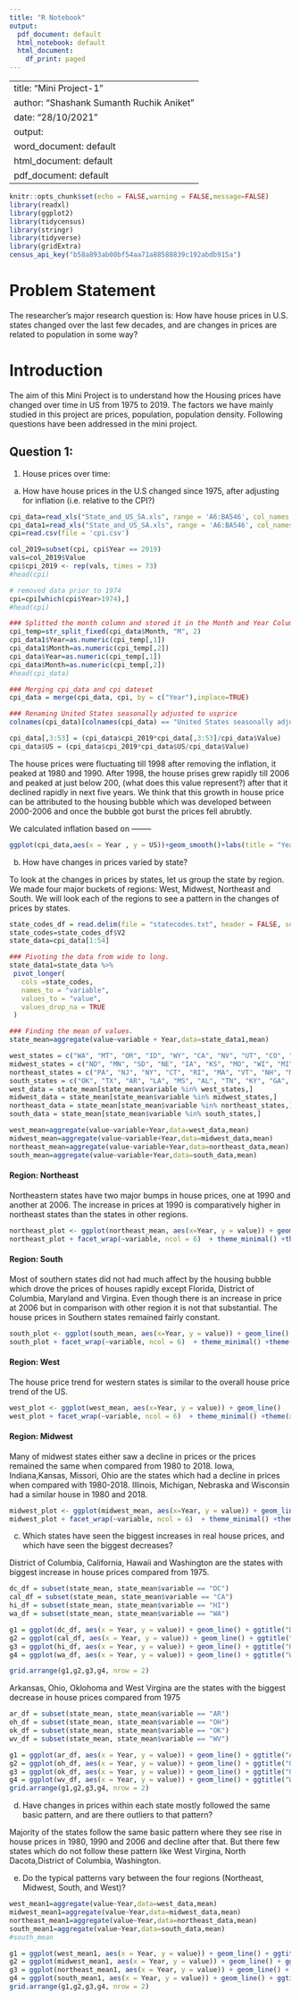 ```yaml
---
title: "R Notebook"
output: 
  pdf_document: default
  html_notebook: default
  html_document:
    df_print: paged
---
```


---
title: "Mini Project-1"
author: "Shashank Sumanth Ruchik Aniket"
date: "28/10/2021"
output:
  word_document: default
  html_document: default
  pdf_document: default
---

```r
knitr::opts_chunk$set(echo = FALSE,warning = FALSE,message=FALSE)
library(readxl)
library(ggplot2)
library(tidycensus)
library(stringr)
library(tidyverse)
library(gridExtra)
census_api_key("b58a893ab08bf54aa71a88588839c192abdb915a")
```

# Problem Statement
The researcher’s major research question is: How have house prices in U.S. states changed over the last few decades, and are changes in prices are related to population in some way?

# Introduction
The aim of this Mini Project is to understand how the Housing prices have changed over time in US from 1975 to 2019. The factors we have mainly studied in this project are prices, population, population density. Following questions have been addressed in the mini project.


## Question 1:
1. House prices over time:
a. How have house prices in the U.S changed since 1975, after adjusting for inflation (i.e. relative to the CPI?) 

```r
cpi_data=read_xls("State_and_US_SA.xls", range = 'A6:BA546', col_names = TRUE)
cpi_data1=read_xls("State_and_US_SA.xls", range = 'A6:BA546', col_names = TRUE)
cpi=read.csv(file = 'cpi.csv')
```

```r
col_2019=subset(cpi, cpi$Year == 2019)
vals=col_2019$Value
cpi$cpi_2019 <- rep(vals, times = 73)
#head(cpi)
```

```r
# removed data prior to 1974
cpi=cpi[which(cpi$Year>1974),]
#head(cpi)
```

```r
### Splitted the month column and stored it in the Month and Year Columns
cpi_temp=str_split_fixed(cpi_data$Month, "M", 2)
cpi_data1$Year=as.numeric(cpi_temp[,1])
cpi_data1$Month=as.numeric(cpi_temp[,2])
cpi_data$Year=as.numeric(cpi_temp[,1])
cpi_data$Month=as.numeric(cpi_temp[,2])
#head(cpi_data)
```


```r
### Merging cpi_data and cpi dateset
cpi_data = merge(cpi_data, cpi, by = c("Year"),inplace=TRUE)

### Renaming United States seasonally adjusted to usprice 
colnames(cpi_data)[colnames(cpi_data) == "United States seasonally adjusted"] = "US"

```


```r
cpi_data[,3:53] = (cpi_data$cpi_2019*cpi_data[,3:53]/cpi_data$Value) 
cpi_data$US = (cpi_data$cpi_2019*cpi_data$US/cpi_data$Value) 

```

The house prices were fluctuating till 1998 after removing the inflation, it peaked at 1980 and 1990. After 1998, the house prises grew rapidly till 2006 and peaked at just below 200, (what does this value represent?) after that it declined rapidly in next five years. We think that this growth in house price can be attributed to the housing bubble which was developed between 2000-2006 and once the bubble got burst the prices fell abrubtly.


We calculated inflation based on --------

```r
ggplot(cpi_data,aes(x = Year , y = US))+geom_smooth()+labs(title = "Year v/s change in value",x=" Year",y="US seasonally Adjusted")  
```


b. How have changes in prices varied by state? 

To look at the changes in prices by states, let us group the state by region. We made four major buckets of regions: West, Midwest, Northeast and South. We will look each of the regions to see a pattern in the changes of prices by states.


```r
state_codes_df = read.delim(file = "statecodes.txt", header = FALSE, sep = "", dec = ".")
state_codes=state_codes_df$V2
state_data=cpi_data[1:54]

### Pivoting the data from wide to long.
state_data1=state_data %>% 
 pivot_longer(
   cols =state_codes,
   names_to = "variable",
   values_to = "value",
   values_drop_na = TRUE
 )

### Finding the mean of values.
state_mean=aggregate(value~variable + Year,data=state_data1,mean)
```

```r
west_states = c("WA", "MT", "OR", "ID", "WY", "CA", "NV", "UT", "CO", "AZ", "NM", "HI", "AK")
midwest_states = c("ND", "MN", "SD", "NE", "IA", "KS", "MO", "WI", "MI", "IL", "IN", "OH")
northeast_states = c("PA", "NJ", "NY", "CT", "RI", "MA", "VT", "NH", "ME")
south_states = c("OK", "TX", "AR", "LA", "MS", "AL", "TN", "KY", "GA", "FL", "SC", "NC", "WV", "VA", "DC", "MD", "DE")
west_data = state_mean[state_mean$variable %in% west_states,]
midwest_data = state_mean[state_mean$variable %in% midwest_states,]
northeast_data = state_mean[state_mean$variable %in% northeast_states,]
south_data = state_mean[state_mean$variable %in% south_states,]

west_mean=aggregate(value~variable+Year,data=west_data,mean)
midwest_mean=aggregate(value~variable+Year,data=midwest_data,mean)
northeast_mean=aggregate(value~variable+Year,data=northeast_data,mean)
south_mean=aggregate(value~variable+Year,data=south_data,mean)
```

#### Region: Northeast

Northeastern states have two major bumps in house prices, one at 1990 and another at 2006. The increase in prices at 1990 is comparatively higher in northeast states than the states in other regions.

```r
northeast_plot <- ggplot(northeast_mean, aes(x=Year, y = value)) + geom_line() 
northeast_plot + facet_wrap(~variable, ncol = 6)  + theme_minimal() +theme(axis.text.x = element_text(angle = 60, vjust = 0.5, hjust=1))
```

#### Region: South

Most of southern states did not had much affect by the housing bubble which drove the prices of houses rapidly except Florida, District of Columbia, Maryland and Virgina. Even though there is an increase in price at 2006 but in comparison with other region it is not that substantial. The house prices in Southern states remained fairly constant.

```r
south_plot <- ggplot(south_mean, aes(x=Year, y = value)) + geom_line() 
south_plot + facet_wrap(~variable, ncol = 6)  + theme_minimal() +theme(axis.text.x = element_text(angle = 60, vjust = 0.5, hjust=1))
```

#### Region: West

The house price trend for western states is similar to the overall house price trend of the US.

```r
west_plot <- ggplot(west_mean, aes(x=Year, y = value)) + geom_line() 
west_plot + facet_wrap(~variable, ncol = 6)  + theme_minimal() +theme(axis.text.x = element_text(angle = 60, vjust = 0.5, hjust=1))
```

#### Region: Midwest

 Many of midwest states either saw a decline in prices or the prices remained the same when compared from 1980 to 2018. Iowa, Indiana,Kansas, Missori, Ohio are the states which had a decline in prices when compared with 1980-2018. Illinois, Michigan, Nebraska and Wisconsin had a similar house in 1980 and 2018.

```r
midwest_plot <- ggplot(midwest_mean, aes(x=Year, y = value)) + geom_line() 
midwest_plot + facet_wrap(~variable, ncol = 6)  + theme_minimal() +theme(axis.text.x = element_text(angle = 60, vjust = 0.5, hjust=1))
```

c. Which states have seen the biggest increases in real house prices, and which have seen the biggest decreases?

District of Columbia, California, Hawaii and Washington are the states with biggest increase in house prices compared from 1975.

```r
dc_df = subset(state_mean, state_mean$variable == "DC")
cal_df = subset(state_mean, state_mean$variable == "CA")
hi_df = subset(state_mean, state_mean$variable == "HI")
wa_df = subset(state_mean, state_mean$variable == "WA")

```


```r
g1 = ggplot(dc_df, aes(x = Year, y = value)) + geom_line() + ggtitle("DISTRICT OF COLUMBIA") 
g2 = ggplot(cal_df, aes(x = Year, y = value)) + geom_line() + ggtitle("CALIFORNIA")
g3 = ggplot(hi_df, aes(x = Year, y = value)) + geom_line() + ggtitle("HAWAII")
g4 = ggplot(wa_df, aes(x = Year, y = value)) + geom_line() + ggtitle("WASHINGTON")

grid.arrange(g1,g2,g3,g4, nrow = 2)
```

Arkansas, Ohio, Oklohoma and West Virgina are the states with the biggest decrease in house prices compared from 1975

```r
ar_df = subset(state_mean, state_mean$variable == "AR")
oh_df = subset(state_mean, state_mean$variable == "OH")
ok_df = subset(state_mean, state_mean$variable == "OK")
wv_df = subset(state_mean, state_mean$variable == "WV")
```

```r
g1 = ggplot(ar_df, aes(x = Year, y = value)) + geom_line() + ggtitle("ARKANSAS") 
g2 = ggplot(oh_df, aes(x = Year, y = value)) + geom_line() + ggtitle("OHIO")
g3 = ggplot(ok_df, aes(x = Year, y = value)) + geom_line() + ggtitle("OKLOHOMA")
g4 = ggplot(wv_df, aes(x = Year, y = value)) + geom_line() + ggtitle("WEST VIRGINIA")
grid.arrange(g1,g2,g3,g4, nrow = 2)
```

d. Have changes in prices within each state mostly followed the same basic pattern, and are there outliers to that pattern? 

Majority  of the states follow the same basic pattern where they see rise in house prices in 1980, 1990 and 2006 and decline after that. But there few states which do not follow these pattern like West Virgina, North Dacota,District of Columbia, Washington. 


e. Do the typical patterns vary between the four regions (Northeast, Midwest, South, and West)?



```r
west_mean1=aggregate(value~Year,data=west_data,mean)
midwest_mean1=aggregate(value~Year,data=midwest_data,mean)
northeast_mean1=aggregate(value~Year,data=northeast_data,mean)
south_mean1=aggregate(value~Year,data=south_data,mean)
#south_mean
```


```r
g1 = ggplot(west_mean1, aes(x = Year, y = value)) + geom_line() + ggtitle("WEST") 
g2 = ggplot(midwest_mean1, aes(x = Year, y = value)) + geom_line() + ggtitle("MIDWEST")
g3 = ggplot(northeast_mean1, aes(x = Year, y = value)) + geom_line() + ggtitle("NORTHEAST")
g4 = ggplot(south_mean1, aes(x = Year, y = value)) + geom_line() + ggtitle("SOUTH")
grid.arrange(g1,g2,g3,g4, nrow = 2)
```











